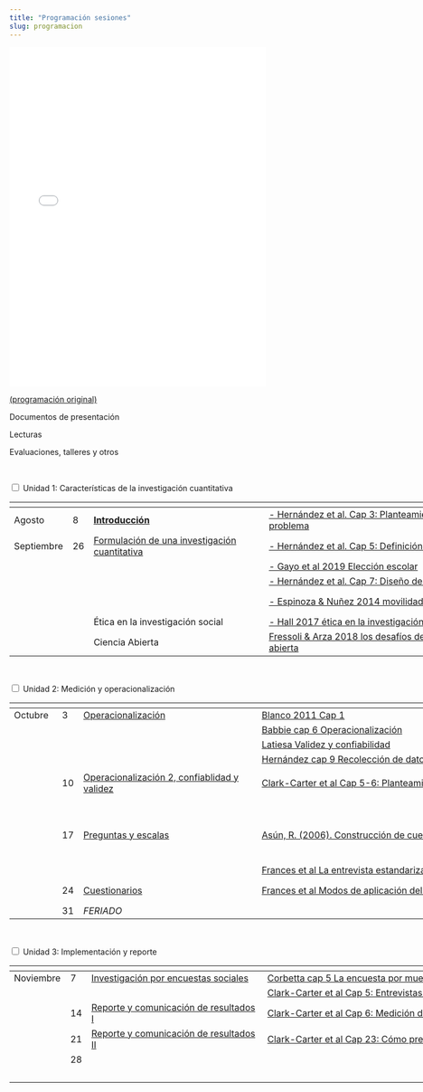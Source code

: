```yaml
---
title: "Programación sesiones"
slug: programacion
---
```


<embed src="../programa/cuanti2019prog_sesiones2.pdf" type="application/pdf" width="90%" height="600px" />

[(programación original)](../programa/cuanti2019prog_sesiones.pdf)

<div style="width:130%">

<i class="fas fa-chalkboard-teacher"></i> Documentos de presentación

<i class="fas fa-book-reader"></i> Lecturas

<i class="fas fa-user-edit"></i> Evaluaciones, talleres y otros


<br>

<div class="wrap-collabsible">
<input id="collapsible1" class="toggle" type="checkbox"><label for="collapsible1" class="lbl-toggle">
Unidad 1: Características de la investigación cuantitativa
</label>
<div class="collapsible-content">
<div class="content-inner">
<div style="width:180%">

| | | <i class="fas fa-chalkboard-teacher"></i> |<i class="fas fa-book-reader"></i> | <i class="fas fa-user-edit"></i> |
|----- | -- |-----------------|-------------------------- |-------------|
| Agosto | 8  | [**Introducción**](../docpres/01_intro/01_intro.html)   | [- Hernández et al. Cap 3: Planteamiento cuantitativo del problema](../readings/cap3Hernandezetal2014.pdf)  | |
| Septiembre   | 26 | [Formulación de una investigación cuantitativa](../docpres/02_formu/02_formu.html)     |    [- Hernández et al. Cap 5: Definición del alcance de la inv.](../readings/cap5Hernandezetal2014.pdf)  | |
|  |   |  | [- Gayo et al 2019 Elección escolar](../readings/gayo_etal2019eleccionescolar.pdf)  |   |
|  |   |     |    [- Hernández et al. Cap 7: Diseño de investigación](../readings/cap7Hernandezetal2014.pdf)  |  |
|   |   |   | [- Espinoza & Nuñez 2014 movilidad ocupacional en Chile](../readings/Espinoza&Nunez2014movilidadchile.pdf)  | Inscripción de grupos para trabajos  |
|   |   | Ética en la investigación social  |  [- Hall 2017 ética en la investigación social](../readings/hall2017eticainvsocial.pdf)) ]  |   |
|   |   | Ciencia Abierta     | [Fressoli & Arza 2018 los desafíos de las prácticas de ciencia abierta](../readings/fressoli&arza2018desafioscienciaabierta.pdf)  |   |

</div>
</div>
</div>

<br>

<div class="wrap-collabsible">
<input id="collapsible2" class="toggle" type="checkbox"><label for="collapsible2" class="lbl-toggle">
Unidad 2: Medición y operacionalización
</label>
<div class="collapsible-content">
<div class="content-inner">
<div style="width:180%">

| | | <i class="fas fa-chalkboard-teacher"></i> |<i class="fas fa-book-reader"></i> | <i class="fas fa-user-edit"></i> |
|----- | -- |-----------------|-------------------------- |-------------|
| Octubre | 3  | [Operacionalización](../docpres/03_operac/03operac.html) | [Blanco 2011 Cap 1](../readings/BlancoCap1.pdf) | Panel con invitad_s   |
|   |   |   | [Babbie cap 6 Operacionalización](../readings/BabbieCap6.pdf)  |   |
|   |   |   | [Latiesa Validez y confiabilidad](../readings/Latiesa2010ValidezConfiabilidad.pdf) |   |
|   |   |   | [Hernández cap 9 Recolección de datos](../readings/cap9Hernandezetal2014.pdf)  |   |
|   |     |    |   |   |
|   | 10  | [Operacionalización 2, confiablidad y validez ](../docpres/04_confvali/04confvali.html) | [Clark-Carter et al Cap 5-6: Planteamiento de preguntas](../readings/Clark-Carter_5-6.pdf)  | [Entrega informe 1 Análisis artículo (20%)](../evaluaciones#inf1) |
|   |   |   |   | [Práctica 1: Operacionalización](../trabajos#prac1)  |
|   | 17  | [Preguntas y escalas](../docpres/05_preg/05preg.html)  | [Asún, R. (2006). Construcción de cuestionarios y escalas](../readings/Asun2006cuestionariosyescalas.pdf)  |[Práctica 2: Diseño de preguntas](../trabajos#prac2)|
|   |   |   |   |[Encuesta CEP Mayo 2019](../readings/Manual del Usuario Encuesta CEP 83 v1.pdf)   |
|   |     |   | [ Frances et al La entrevista estandarizada (2.4)  p.110-152](../readings/Frances_etal2014procesomedicionrealidadsocial.pdf)  |  |
|   | 24  | [Cuestionarios ]()  | [Frances et al Modos de aplicación del cuestionario (2.5)](../readings/Frances_etal2014procesomedicionrealidadsocial.pdf)  | [Práctica 3: Diseño de cuestionarios en formato web](../trabajos#prac3)   |
|   | 31  | _FERIADO_  |  | [Informe 2 Diseño (30%)](../evaluaciones#inf2)  |

</div>
</div>
</div>

<br>

<div class="wrap-collabsible">
<input id="collapsible3" class="toggle" type="checkbox"><label for="collapsible3" class="lbl-toggle">
Unidad 3: Implementación y reporte
</label>
<div class="collapsible-content">
<div class="content-inner">
<div style="width:180%">

| | | <i class="fas fa-chalkboard-teacher"></i> |<i class="fas fa-book-reader"></i> | <i class="fas fa-user-edit"></i> |
|----- | -- |-----------------|-------------------------- |-------------|
| Noviembre | 7  | [Investigación por encuestas sociales]() | [Corbetta cap 5 La encuesta por muestreo]() | |
|   |   |   | [Clark-Carter et al Cap 5: Entrevistas y encuestas]() |   |
|           | 14 | [Reporte y comunicación de resultados I]() | [Clark-Carter et al Cap 6: Medición de actitudes y significados]()  | [Informe 3 Pares 10%](../evaluaciones#inf3) |
|           | 21 | [Reporte y comunicación de resultados  II]()  | [Clark-Carter et al Cap 23: Cómo presentar la investigación]()  |  |
|            | 28 |  |  | [Informe 4: Final (40%)](../evaluaciones#inf4) |
|   |   |   |   | [Entrega Autoevaluación](../evaluaciones#inf5)  |

</div>
</div>
</div>

</div>

